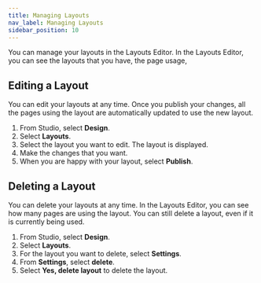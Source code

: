 ```yaml
---
title: Managing Layouts
nav_label: Managing Layouts
sidebar_position: 10
---
```


You can manage your layouts in the Layouts Editor. In the Layouts Editor, you can see the layouts that you have, the page usage,

## Editing a Layout

You can edit your layouts at any time. Once you publish your changes, all the pages using the layout are automatically updated to use the new layout.

1. From Studio, select **Design**.
1. Select **Layouts**.
1. Select the layout you want to edit. The layout is displayed.
1. Make the changes that you want.
1. When you are happy with your layout, select **Publish**.

## Deleting a Layout

You can delete your layouts at any time. In the Layouts Editor, you can see how many pages are using the layout. You can still delete a layout, even if it is currently being used.

1. From Studio, select **Design**.
1. Select **Layouts**.
1. For the layout you want to delete, select **Settings**.
1. From **Settings**, select **delete**.
1. Select **Yes, delete layout** to delete the layout.

